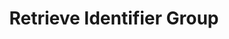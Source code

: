 ---
openapi: firework-v2-openapi get /assets/groups/{assets_group_id}
title: Retrieve Identifier Group
---